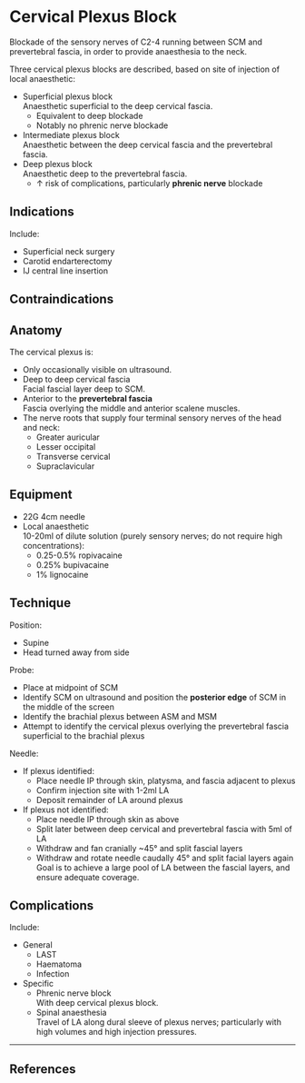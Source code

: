 # Cervical Plexus Block


Blockade of the sensory nerves of C2-4 running between SCM and prevertebral fascia, in order to provide anaesthesia to the neck.


Three cervical plexus blocks are described, based on site of injection of local anaesthetic:

* Superficial plexus block  
Anaesthetic superficial to the deep cervical fascia.
	* Equivalent to deep blockade
	* Notably no phrenic nerve blockade
* Intermediate plexus block  
Anaesthetic between the deep cervical fascia and the prevertebral fascia.
* Deep plexus block  
Anaesthetic deep to the prevertebral fascia.
	* ↑ risk of complications, particularly **phrenic nerve** blockade

## Indications

Include:

* Superficial neck surgery
* Carotid endarterectomy
* IJ central line insertion

## Contraindications

## Anatomy

The cervical plexus is:

* Only occasionally visible on ultrasound.
* Deep to deep cervical fascia  
Facial fascial layer deep to SCM.
* Anterior to the **prevertebral fascia**  
Fascia overlying the middle and anterior scalene muscles.
* The nerve roots that supply four terminal sensory nerves of the head and neck:
	* Greater auricular
	* Lesser occipital
	* Transverse cervical
	* Supraclavicular

## Equipment

* 22G 4cm needle
* Local anaesthetic  
10-20ml of dilute solution (purely sensory nerves; do not require high concentrations):
	* 0.25-0.5% ropivacaine
	* 0.25% bupivacaine
	* 1% lignocaine

## Technique

Position:

* Supine
* Head turned away from side


Probe:

* Place at midpoint of SCM
* Identify SCM on ultrasound and position the **posterior edge** of SCM in the middle of the screen
* Identify the brachial plexus between ASM and MSM
* Attempt to identify the cervical plexus overlying the prevertebral fascia superficial to the brachial plexus


Needle:

* If plexus identified:
	* Place needle IP through skin, platysma, and fascia adjacent to plexus
	* Confirm injection site with 1-2ml LA
	* Deposit remainder of LA around plexus
* If plexus not identified:
	* Place needle IP through skin as above
	* Split later between deep cervical and prevertebral fascia with 5ml of LA
	* Withdraw and fan cranially ~45° and split fascial layers
	* Withdraw and rotate needle caudally 45° and split facial layers again  
	Goal is to achieve a large pool of LA between the fascial layers, and ensure adequate coverage.


## Complications

Include:

* General
	* LAST
	* Haematoma
	* Infection
* Specific
	* Phrenic nerve block  
	With deep cervical plexus block.
	* Spinal anaesthesia  
	Travel of LA along dural sleeve of plexus nerves; particularly with high volumes and high injection pressures.

---

## References
